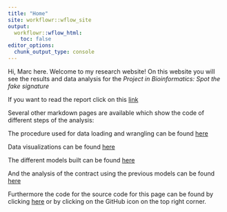```yaml
---
title: "Home"
site: workflowr::wflow_site
output:
  workflowr::wflow_html:
    toc: false
editor_options:
  chunk_output_type: console
---
```


Hi, Marc here. Welcome to my research website! On this website you will see the results and data analysis for the *Project in Bioinformatics: Spot the fake signature*

If you want to read the report click on this [link](Report.html)

Several other markdown pages are available which show the code of different steps of the analysis:

The procedure used for data loading and wrangling can be found [here](Wrangling_2_electric_boogaloo.html)

Data visualizations can be found [here](Whole_data_visualizations.html)

The different models built can be found [here](Models.html)

And the analysis of the contract using the previous models can be found [here](Contract.html)

Furthermore the code for the source code for this page can be found by clicking [here](https://github.com/marcsole96/PIB_workflowr) or by clicking on the GitHub icon on the top right corner. 
